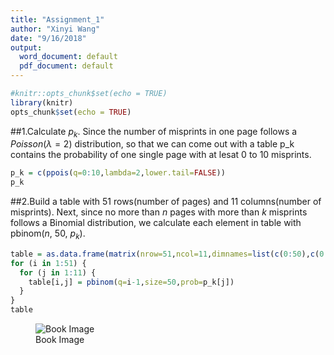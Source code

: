```yaml
---
title: "Assignment_1"
author: "Xinyi Wang"
date: "9/16/2018"
output:
  word_document: default
  pdf_document: default
---
```


```r
#knitr::opts_chunk$set(echo = TRUE)
library(knitr)
opts_chunk$set(echo = TRUE)
```

##1.Calculate $p_k$. Since the number of misprints in one page follows a $Poisson(\lambda = 2)$  distribution, so that we can come out with a table p_k contains the probability of one single page with at lesat 0 to 10 misprints.
```r
p_k = c(ppois(q=0:10,lambda=2,lower.tail=FALSE))
p_k
```
##2.Build a table with 51 rows(number of pages) and 11 columns(number of misprints). Next, since no more than $n$ pages with more than $k$ misprints follows a Binomial distribution, we calculate each element in table with pbinom($n$, 50, $p_k$).
```r
table = as.data.frame(matrix(nrow=51,ncol=11,dimnames=list(c(0:50),c(0:10))))
for (i in 1:51) {
  for (j in 1:11) {
    table[i,j] = pbinom(q=i-1,size=50,prob=p_k[j])
  }
}
table
```
![Book Image](https://rta.org.af/eng/wp-content/uploads/2016/02/book.png)